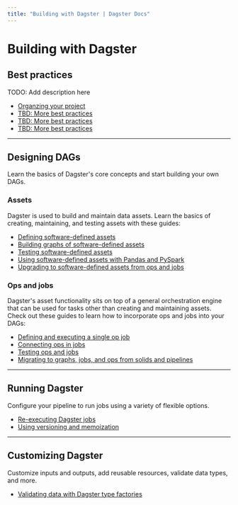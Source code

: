 ```yaml
---
title: "Building with Dagster | Dagster Docs"
---
```


# Building with Dagster

## Best practices

TODO: Add description here

<div class="category-container">
  <div class="category-inner-container">
    <ul class="article-list">
      <li>
        <a href="/guides/dagster/enriching-with-software-defined-assets">
          Organzing your project
        </a>
      </li>
      <li>
        <a href="/guides/dagster/software-defined-assets">
          TBD: More best practices
        </a>
      </li>
      <li>
        <a href="/guides/dagster/software-defined-assets">
          TBD: More best practices
        </a>
      </li>
      <li>
        <a href="/guides/dagster/software-defined-assets">
          TBD: More best practices
        </a>
      </li>
    </ul>
  </div>
</div>

---

## Designing DAGs

Learn the basics of Dagster's core concepts and start building your own DAGs.

### Assets

Dagster is used to build and maintain data assets. Learn the basics of creating, maintaining, and testing assets with these guides:

<div class="category-container">
  <div class="category-inner-container">
    <ul class="article-list">
      <li>
        <a href="/building/designing-dags/assets/defining-an-asset">
          Defining software-defined assets
        </a>
      </li>
      <li>
        <a href="/building/designing-dags/assets/asset-graph">
          Building graphs of software-defined assets
        </a>
      </li>
      <li>
        <a href="/building/designing-dags/assets/testing-assets">
          Testing software-defined assets
        </a>
      </li>
      <li>
        <a href="/building/designing-dags/assets/software-defined-assets">
          Using software-defined assets with Pandas and PySpark
        </a>
      </li>
      <li>
        <a href="/building/designing-dags/assets/enriching-with-software-defined-assets">
          Upgrading to software-defined assets from ops and jobs
        </a>
      </li>
    </ul>
  </div>
</div>

### Ops and jobs

Dagster's asset functionality sits on top of a general orchestration engine that can be used for tasks other than creating and maintaining assets. Check out these guides to learn how to incorporate ops and jobs into your DAGs:

<div class="category-container">
  <div class="category-inner-container">
    <ul class="article-list">
      <li>
        <a href="/building/designing-dags/ops-jobs/defining-a-single-op-job">
          Defining and executing a single op job
        </a>
      </li>
      <li>
        <a href="/building/designing-dags/ops-jobs/connecting-ops">
          Connecting ops in jobs
        </a>
      </li>
      <li>
        <a href="/building/designing-dags/ops-jobs/testing-ops-jobs">
          Testing ops and jobs
        </a>
      </li>
      <li>
        <a href="/building/designing-dags/migrating-to-graphs-jobs-ops">
          Migrating to graphs, jobs, and ops from solids and pipelines
        </a>
      </li>
    </ul>
  </div>
</div>

---

## Running Dagster

Configure your pipeline to run jobs using a variety of flexible options.

<div class="category-container">
  <div class="category-inner-container">
    <ul class="article-list">
      <li>
        <a href="/building/running-dagster/re-executing-jobs">
          Re-executing Dagster jobs
        </a>
      </li>
      <li>
        <a href="/building/running-dagster/re-executing-jobs">
          Using versioning and memoization
        </a>
         <Experimental />
      </li>
    </ul>
  </div>
</div>

---

## Customizing Dagster

Customize inputs and outputs, add reusable resources, validate data types, and more.

<div class="category-container">
  <div class="category-inner-container">
    <ul class="article-list">
      <li>
        <a href="/building/customizing-dagster/validating-data-dagster-type-factories">
          Validating data with Dagster type factories
        </a>
      </li>
    </ul>
  </div>
</div>